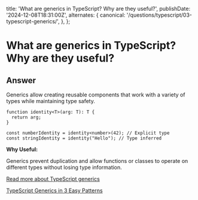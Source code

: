 
  title: 'What are generics in TypeScript? Why are they useful?',
  publishDate: '2024-12-08T18:31:00Z',
  alternates: {
    canonical: '/questions/typescript/03-typescript-generics/',
  },
};

# What are generics in TypeScript? Why are they useful?

## Answer

Generics allow creating reusable components that work with a variety of types while maintaining type safety.

```
function identity<T>(arg: T): T {
  return arg;
}

const numberIdentity = identity<number>(42); // Explicit type
const stringIdentity = identity("Hello"); // Type inferred
```

**Why Useful:**

Generics prevent duplication and allow functions or classes to operate on different types without losing type information.

[Read more about TypeScript generics](https://www.typescriptlang.org/docs/handbook/2/generics.html)

[TypeScript Generics in 3 Easy Patterns](https://www.totaltypescript.com/typescript-generics-in-three-easy-patterns)

<GithubEdit link='/questions/typescript/03-typescript-generics/page.mdx' />
